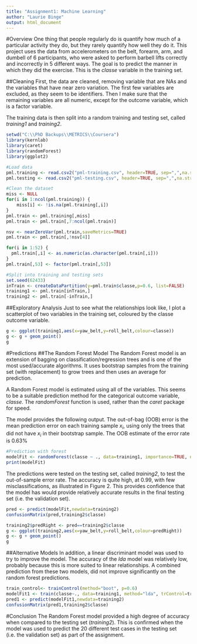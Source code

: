 ```yaml
---
title: "Assignment1: Machine Learning"
author: "Laurie Binge"
output: html_document
---
```


#Overview
One thing that people regularly do is quantify how much of a particular activity they do, but they rarely quantify how well they do it. This project uses the data from accelerometers on the belt, forearm, arm, and dumbell of 6 participants, who were asked to perform barbell lifts correctly and incorrectly in 5 different ways. The goal is to predict the manner in which they did the exercise. This is the *classe* variable in the training set. 

##Cleaning
First, the data are cleaned, removing variable that are NAs and the variables that have near zero variation. The first few variables are excluded, as they seem to be identifiers. Then I make sure that the remaining variables are all numeric, except for the outcome variable, which is a factor variable.

The training data is then split into a random training and testing set, called *training1* and *training2*.

```r
setwd("C:\\PhD Backups\\METRICS\\Coursera")
library(kernlab)
library(caret)
library(randomForest)
library(ggplot2)
```

```r
#Load data
pml.training <- read.csv2("pml-training.csv", header=TRUE, sep=",",na.strings = "NA",stringsAsFactors=FALSE)[,-1]
pml.testing <- read.csv2("pml-testing.csv", header=TRUE, sep=",",na.strings = "NA",stringsAsFactors=FALSE)[,-1]

#Clean the dataset
miss <- NULL
for(i in 1:ncol(pml.training)) {
    miss[i] <- !is.na(pml.training[,i])
}
pml.train <- pml.training[,miss]
pml.train <- pml.train[,7:ncol(pml.train)]

nsv <- nearZeroVar(pml.train,saveMetrics=TRUE)
pml.train <- pml.train[,!nsv[4]]

for(i in 1:52) {
  pml.train[,i] <- as.numeric(as.character(pml.train[,i]))
}
pml.train[,53] <- factor(pml.train[,53])

#Split into training and testing sets
set.seed(62433)
inTrain <- createDataPartition(y=pml.train$classe,p=0.6, list=FALSE)
training1 <- pml.train[inTrain,]
training2 <- pml.train[-inTrain,]
```

##Exploratory Analysis
Just to see what the relationships look like, I plot a scatterplot of two variables in the training set, coloured by the classe outcome variable.

```r
g <- ggplot(training1,aes(x=yaw_belt,y=roll_belt,colour=classe))
g <- g + geom_point()
g
```

#Predictions
##The Random Forest Model
The Random Forest model is an extension of bagging on classification/regression trees and is one of the most used/accurate algorithms. It uses bootstrap samples from the training set (with replacement) to grow trees and then uses an average for prediction.

A Random Forest model is estimated using all of the variables. This seems to be a suitable prediction method for the categorical outcome variable, *classe*. The *randomForest* function is used, rather than the *caret* package for speed.

The model provides the following output. The out-of-bag (OOB) error is the mean prediction error on each training sample $x_i$, using only the trees that did not have $x_i$ in their bootstrap sample. The OOB estimate of the error rate is 0.63%

```r
#Prediction with forest
modelFit <- randomForest(classe ~ ., data=training1, importance=TRUE, ntree=500)
print(modelFit)
```

The predictions were tested on the testing set, called *training2*, to test the out-of-sample error rate. The accuracy is quite high, at 0.99, with few misclassifications, as illustrated in Figure 2. This provides confidence that the model has would provide relatively accurate results in the final testing set (i.e. the validation set).

```r
pred <- predict(modelFit,newdata=training2)
confusionMatrix(pred,training2$classe)
```

```r
training2$predRight <- pred==training2$classe
g <- ggplot(training2,aes(x=yaw_belt,y=roll_belt,colour=predRight))
g <- g + geom_point()
g
```

##Alternative Models
In addition, a linear discriminant model was used to try to improve the model. The accuracy of the *lda* model was relatively low, probably because this is more suited to linear relationships. A combined prediction from these two models, did not improve significantly on the random forest predictions. 

```r
train_control<- trainControl(method="boot", p=0.6)
modelFit1 <- train(classe~., data=training1, method="lda", trControl=train_control)
pred1 <- predict(modelFit1,newdata=training2)
confusionMatrix(pred1,training2$classe)
```

#Conclusion
The Random Forest model provided a high degree of accuracy when compared to the testing set (*training2*). This is confirmed when the model was used to predict the 20 different test cases in the testing set (i.e. the validation set) as part of the assignment.



